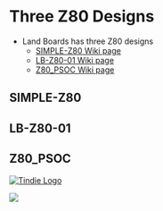 = Three Z80 Designs =

* Land Boards has three Z80 designs
** [http://land-boards.com/blwiki/index.php?title=SIMPLE-Z80 SIMPLE-Z80 Wiki page]
** [http://land-boards.com/blwiki/index.php?title=LB-Z80-01 LB-Z80-01 Wiki page]
** [http://land-boards.com/blwiki/index.php?title=Z80_in_3_Chips Z80_PSOC Wiki page]

== SIMPLE-Z80 ==

== LB-Z80-01 ==

== Z80_PSOC ==

<a href="https://www.tindie.com/products/land_boards/programmable-system-on-a-chip-for-the-raspberry-pi/?pt=ac_prod_search" >
<img src="http://land-boards.com/tindie/tindie-larges-v2.png" alt="Tindie Logo">
</img></a> 

<img src="http://land-boards.com/blwiki/images/c/cc/Z80_P865-cropped-720px.jpg"></img>


